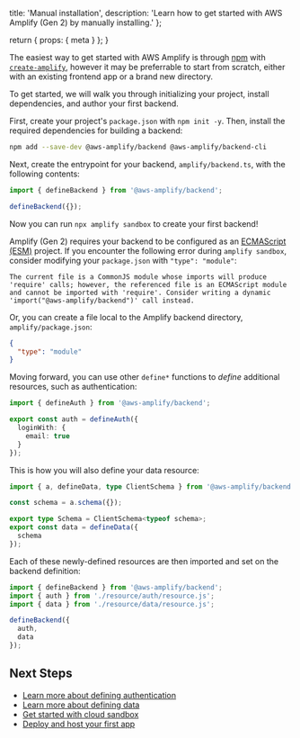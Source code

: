   title: 'Manual installation',
  description:
    'Learn how to get started with AWS Amplify (Gen 2) by manually installing.'
};

  return {
    props: {
      meta
    }
  };
}

The easiest way to get started with AWS Amplify is through [npm](https://npmjs.com) with [`create-amplify`](https://www.npmjs.com/package/create-amplify), however it may be preferrable to start from scratch, either with an existing frontend app or a brand new directory.

To get started, we will walk you through initializing your project, install dependencies, and author your first backend.

First, create your project's `package.json` with `npm init -y`. Then, install the required dependencies for building a backend:

```bash
npm add --save-dev @aws-amplify/backend @aws-amplify/backend-cli
```

Next, create the entrypoint for your backend, `amplify/backend.ts`, with the following contents:

```ts
import { defineBackend } from '@aws-amplify/backend';

defineBackend({});
```

Now you can run `npx amplify sandbox` to create your first backend!

<Callout warning>

Amplify (Gen 2) requires your backend to be configured as an [ECMAScript (ESM)](https://nodejs.org/api/esm.html) project. If you encounter the following error during `amplify sandbox`, consider modifying your `package.json` with `"type": "module"`:

```text
The current file is a CommonJS module whose imports will produce 'require' calls; however, the referenced file is an ECMAScript module and cannot be imported with 'require'. Consider writing a dynamic 'import("@aws-amplify/backend")' call instead.
```

Or, you can create a file local to the Amplify backend directory, `amplify/package.json`:

```json
{
  "type": "module"
}
```

</Callout>

Moving forward, you can use other `define*` functions to _define_ additional resources, such as authentication:

```ts title="amplify/auth/resource.ts"
import { defineAuth } from '@aws-amplify/backend';

export const auth = defineAuth({
  loginWith: {
    email: true
  }
});
```

This is how you will also define your data resource:

```ts title="amplify/data/resource.ts"
import { a, defineData, type ClientSchema } from '@aws-amplify/backend';

const schema = a.schema({});

export type Schema = ClientSchema<typeof schema>;
export const data = defineData({
  schema
});
```

Each of these newly-defined resources are then imported and set on the backend definition:

```ts title="amplify/backend.ts"
import { defineBackend } from '@aws-amplify/backend';
import { auth } from './resource/auth/resource.js';
import { data } from './resource/data/resource.js';

defineBackend({
  auth,
  data
});
```

## Next Steps

- [Learn more about defining authentication](/gen2/build-a-backend/auth)
- [Learn more about defining data](/gen2/build-a-backend/data)
- [Get started with cloud sandbox](/gen2/deploy-and-host/local-development)
- [Deploy and host your first app](/gen2/deploy-and-host/fullstack-branching)
